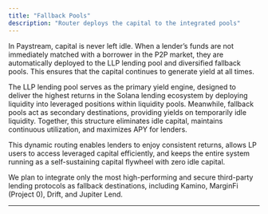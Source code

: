 ```yaml
---
title: "Fallback Pools"
description: "Router deploys the capital to the integrated pools"
---
```




In Paystream, capital is never left idle. When a lender’s funds are not immediately matched with a borrower in the P2P market, they are automatically deployed to the LLP lending pool and diversified fallback pools. This ensures that the capital continues to generate yield at all times.

The LLP lending pool serves as the primary yield engine, designed to deliver the highest returns in the Solana lending ecosystem by deploying liquidity into leveraged positions within liquidity pools. Meanwhile, fallback pools act as secondary destinations, providing yields on temporarily idle liquidity. Together, this structure eliminates idle capital, maintains continuous utilization, and maximizes APY for lenders.

This dynamic routing enables lenders to enjoy consistent returns, allows LP users to access leveraged capital efficiently, and keeps the entire system running as a self-sustaining capital flywheel with zero idle capital.

We plan to integrate only the most high-performing and secure third-party lending protocols as fallback destinations, including Kamino, MarginFi (Project 0), Drift, and Jupiter Lend.

---
